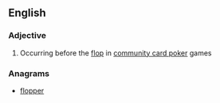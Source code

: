 ==English==

===Adjective===
{{en-adj|-}}

# {{poker}} Occurring before the [[flop]] in [[w:community card poker|community card poker]] games

===Anagrams===
* [[flopper#English|flopper]]
